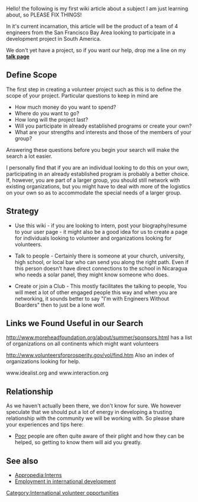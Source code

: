 Hello!  the following is my first wiki article about a subject I am just learning about, so PLEASE FIX THINGS!

In it's current incarnation, this article will be the product of a team of 4 engineers from the San Francisco Bay Area looking to participate in a development project in South America.

We don't yet have a project, so if you want our help, drop me a line on my '''[[User talk:David.reber|talk page]]'''

== Define Scope ==
The first step in creating a volunteer project such as this is to define the scope of your project.  Particular questions to keep in mind are

* How much money do you want to spend?
* Where do you want to go?
* How long will the project last?
* Will you participate in already established programs or create your own?
* What are your strengths and interests and those of the members of your group?

Answering these questions before you begin your search will make the search a lot easier.

I personally find that if you are an individual looking to do this on your own, participating in an already established program is probably a better choice.  If, however, you are part of a larger group, you should still network with existing organizations, but you might have to deal with more of the logistics on your own so as to accommodate the special needs of a larger group.

== Strategy ==
* Use this wiki - if you are looking to intern, post your biography/resume to your user page - it might also be a good idea for us to create a page for individuals looking to volunteer and organizations looking for volunteers.

* Talk to people -  Certainly there is someone at your church, university, high school, or local bar who can send you along the right path.  Even if this person doesn't have direct connections to the school in Nicaragua who needs a solar panel, they might know someone who does.

* Create or join a Club - This mostly facilitates the talking to people,  You will meet a lot of other engaged people this way and when you are networking, it sounds better to say "I'm with Engineers Without Boarders" then to just be a lone wolf.

== Links we Found Useful in our Search ==
http://www.moreheadfoundation.org/about/summer/sponsors.html
has a list of organizations on all continents which might want volunteers

http://www.volunteersforprosperity.gov/vol/find.htm
Also an index of organizations looking for help.

www.idealist.org and
www.interaction.org

== Relationship ==
As we haven't actually been there, we don't know for sure.  We however speculate that we should put a lot of energy in developing a trusting relationship with the community we will be working with. So please share your experiences and tips here:

* [[Poor]] people are often quite aware of their plight and how they can be helped, so getting to know them will aid you greatly.

== See also ==
* [[Appropedia:Interns]]
* [[Employment in international development]]

[[Category:International volunteer opportunities]]